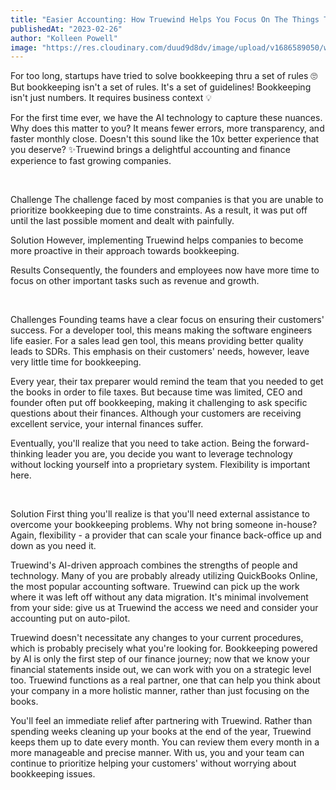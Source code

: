 ```yaml
---
title: "Easier Accounting: How Truewind Helps You Focus On The Things That Matter"
publishedAt: "2023-02-26"
author: "Kolleen Powell"
image: "https://res.cloudinary.com/duud9d8dv/image/upload/v1686589050/web-app-clones/truewind.ai/easier-accounting_a0zp1t.jpg"
---
```


For too long, startups have tried to solve bookkeeping thru a set of rules 🙄 But bookkeeping isn't a set of rules. It's a set of guidelines! Bookkeeping isn't just numbers. It requires business context 💡

For the first time ever, we have the AI technology to capture these nuances. Why does this matter to you? It means fewer errors, more transparency, and faster monthly close. Doesn't this sound like the 10x better experience that you deserve? ✨Truewind brings a delightful accounting and finance experience to fast growing companies.

‍

Challenge
The challenge faced by most companies is that you are unable to prioritize bookkeeping due to time constraints. As a result, it was put off until the last possible moment and dealt with painfully.

Solution
However, implementing Truewind helps companies to become more proactive in their approach towards bookkeeping.

Results
Consequently, the founders and employees now have more time to focus on other important tasks such as revenue and growth.

‍

Challenges
Founding teams have a clear focus on ensuring their customers' success. For a developer tool, this means making the software engineers life easier. For a sales lead gen tool, this means providing better quality leads to SDRs. This emphasis on their customers' needs, however, leave very little time for bookkeeping.

Every year, their tax preparer would remind the team that you needed to get the books in order to file taxes. But because time was limited, CEO and founder often put off bookkeeping, making it challenging to ask specific questions about their finances. Although your customers are receiving excellent service, your internal finances suffer.

Eventually, you'll realize that you need to take action. Being the forward-thinking leader you are, you decide you want to leverage technology without locking yourself into a proprietary system. Flexibility is important here.

‍

Solution
First thing you'll realize is that you'll need external assistance to overcome your bookkeeping problems. Why not bring someone in-house? Again, flexibility - a provider that can scale your finance back-office up and down as you need it.

Truewind's AI-driven approach combines the strengths of people and technology. Many of you are probably already utilizing QuickBooks Online, the most popular accounting software. Truewind can pick up the work where it was left off without any data migration. It's minimal involvement from your side: give us at Truewind the access we need and consider your accounting put on auto-pilot.

Truewind doesn't necessitate any changes to your current procedures, which is probably precisely what you're looking for. Bookkeeping powered by AI is only the first step of our finance journey; now that we know your financial statements inside out, we can work with you on a strategic level too. Truewind functions as a real partner, one that can help you think about your company in a more holistic manner, rather than just focusing on the books.

You'll feel an immediate relief after partnering with Truewind. Rather than spending weeks cleaning up your books at the end of the year, Truewind keeps them up to date every month. You can review them every month in a more manageable and precise manner. With us, you and your team can continue to prioritize helping your customers' without worrying about bookkeeping issues.